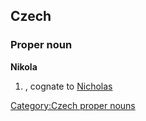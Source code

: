 ==Czech==
{{wikipedia|lang=cs}}
===Proper noun===
'''Nikola''' {{m}}

# {{given name|male||cs:}}, cognate to [[Nicholas]]

[[Category:Czech proper nouns]]